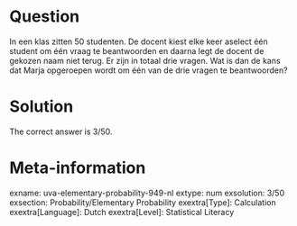 Question
========

In een klas zitten 50 studenten. De docent kiest elke keer aselect één student om één vraag te beantwoorden en daarna legt de docent de gekozen naam niet terug. Er zijn in totaal drie vragen. Wat is dan de kans dat Marja opgeroepen wordt om één van de drie vragen te beantwoorden?

Solution
========

The correct answer is 3/50.

Meta-information
================
exname: uva-elementary-probability-949-nl 
extype: num 
exsolution: 3/50 
exsection: Probability/Elementary Probability 
exextra[Type]: Calculation 
exextra[Language]: Dutch 
exextra[Level]: Statistical Literacy 
